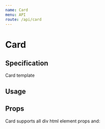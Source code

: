 ```yaml
---
name: Card
menu: API
route: /api/card
---
```



# Card

## Specification

Card template

## Usage

<Playground>
  <Card image header />
</Playground>

## Props

Card supports all div html element props and:

<Props of={Card} />
